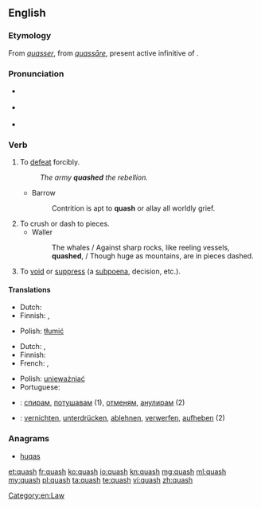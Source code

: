 ==English==

===Etymology===
From {{etyl|fro|en}} ''[[quasser]]'', from {{etyl|la|en}} ''[[quassare|quassāre]]'', present active infinitive of {{term|quassō|lang=la}}.

===Pronunciation===
* {{a|RP}} {{IPA|/kwɒʃ/}}
* {{a|GenAm}} {{IPA|/kwɑʃ/}}
* {{rhymes|ɒʃ}}

===Verb===
{{en-verb|quash|es}}

# To [[defeat]] forcibly.
#: ''The army '''quashed''' the rebellion.''
#* Barrow
#*: Contrition is apt to '''quash''' or allay all worldly grief.
# To crush or dash to pieces.
#* Waller
#*: The whales / Against sharp rocks, like reeling vessels, '''quashed''', / Though huge as mountains, are in pieces dashed.
# {{context|legal|lang=en}} To [[void]] or [[suppress]] (a [[subpoena]], decision, etc.).

====Translations====
{{trans-top|to defeat forcibly}}
* Dutch: {{t+|nl|onderdrukken}}
* Finnish: {{t-|fi|tukahduttaa}}, {{t+|fi|kukistaa}}
{{trans-mid}}
* Polish: [[tłumić]]
{{trans-bottom}}

{{trans-top|to void or suppress (a subpoena, decision)}}
* Dutch: {{t+|nl|vernietigen}}, {{t-|nl|ongeldig verklaren}}
* Finnish: {{t+|fi|kumota}}
* French: {{t+|fr|supprimer}}, {{t+|fr|annuler}}
{{trans-mid}}
* Polish: [[unieważniać]]
* Portuguese: {{t+|pt|anular}}
{{trans-bottom}}

{{checktrans-top}}
* {{ttbc|bg}}: [[спирам]], [[потушавам]] (1), [[отменям]], [[анулирам]] (2)
* {{ttbc|de}}: [[vernichten]], [[unterdrücken]], [[ablehnen]], [[verwerfen]], [[aufheben]] (2)
{{trans-bottom}}

===Anagrams===
* [[huqas#English|huqas]]

[[Category:en:Law]]

[[et:quash]]
[[fr:quash]]
[[ko:quash]]
[[io:quash]]
[[kn:quash]]
[[mg:quash]]
[[ml:quash]]
[[my:quash]]
[[pl:quash]]
[[ta:quash]]
[[te:quash]]
[[vi:quash]]
[[zh:quash]]